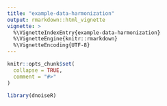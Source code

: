 ```yaml
---
title: "example-data-harmonization"
output: rmarkdown::html_vignette
vignette: >
  %\VignetteIndexEntry{example-data-harmonization}
  %\VignetteEngine{knitr::rmarkdown}
  %\VignetteEncoding{UTF-8}
---
```


```r
knitr::opts_chunk$set(
  collapse = TRUE,
  comment = "#>"
)
```

```r
library(dnoiseR)
```
